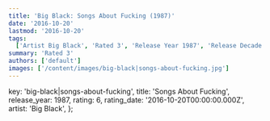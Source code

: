 ```yaml
---
title: 'Big Black: Songs About Fucking (1987)'
date: '2016-10-20'
lastmod: '2016-10-20'
tags:
  ['Artist Big Black', 'Rated 3', 'Release Year 1987', 'Release Decade 1980']
summary: 'Rated 3'
authors: ['default']
images: ['/content/images/big-black|songs-about-fucking.jpg']
---
```


  key: 'big-black|songs-about-fucking',
  title: 'Songs About Fucking',
  release_year: 1987,
  rating: 6,
  rating_date: '2016-10-20T00:00:00.000Z',
  artist: 'Big Black',
};

<MusicRating data={data} />
